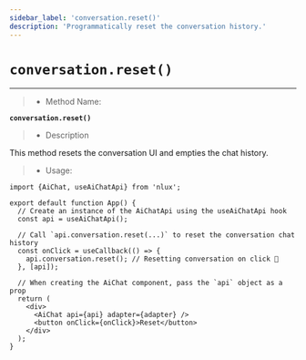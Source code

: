 ```yaml
---
sidebar_label: 'conversation.reset()'
description: 'Programmatically reset the conversation history.'
---
```


# `conversation.reset()`

---

> * Method Name:

**`conversation.reset()`**

> * Description

This method resets the conversation UI and empties the chat history.

> * Usage:

```tsx
import {AiChat, useAiChatApi} from 'nlux';

export default function App() {
  // Create an instance of the AiChatApi using the useAiChatApi hook
  const api = useAiChatApi();

  // Call `api.conversation.reset(...)` to reset the conversation chat history
  const onClick = useCallback(() => {
    api.conversation.reset(); // Resetting conversation on click 🔄
  }, [api]);

  // When creating the AiChat component, pass the `api` object as a prop
  return (
    <div>
      <AiChat api={api} adapter={adapter} />
      <button onClick={onClick}>Reset</button>
    </div>
  );
}
```
